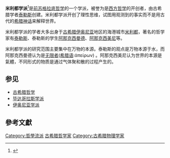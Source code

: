 '''米利都学派'''<ref>{{cite book |title=西方哲學史 |publisher=天榮基金會 |location=互聯網 |url=https://www.ebaomonthly.com/window/reading/philwest/philw_02.htm |language=zh-hant |chapter=米利都學派 |access-date=2021-01-23 |archive-date=2016-08-10 |archive-url=https://web.archive.org/web/20160810050330/http://www.ebaomonthly.com/window/reading/philwest/philw_02.htm |dead-url=no }}</ref>是[[前苏格拉底哲学|前苏格拉底哲学]]的一个学派，被誉为是[[西方哲学|西方哲学]]的开创者，由古希腊学者[[泰勒斯|泰勒斯]]创建。米利都学派开创了理性思维，试图用观测到的事实而不是用古代的[[希腊神话|希腊神话]]来解释世界。

米利都学派的学者大多出身于[[古希腊|古希腊]][[伊奥尼亚|伊奥尼亚]]地区的海港城市[[米利都|米利都]]，著名的哲学家有[[泰勒斯|泰勒斯]]、泰勒斯的学生[[阿那克西曼德|阿那克西曼德]]、[[阿那克西美尼|阿那克西美尼]]等。

米利都学派的研究范围主要集中在万物的本源。泰勒斯的观点是万物本源于水，而阿那克西曼德认为是[[阿派朗|无限者]]([[希腊语|希腊语]]:ἀπείρων) 。阿那克西美尼认为世界的本源是氣體，不同形式的物质是通过气体聚和散的过程产生的。

== 参见 ==
* [[古希腊哲学|古希腊哲学]]
* [[毕达哥拉斯学派|毕达哥拉斯学派]]
* [[伊奥尼亚学派|伊奥尼亚学派]]

==參考文獻==
{{reflist}}
{{Greek schools of philosophy}}
{{Presocratics}}

[[Category:哲學流派|Category:哲學流派]]
[[Category:古希腊哲学家|]]
[[Category:古希腊物理学家|Category:古希腊物理学家]]